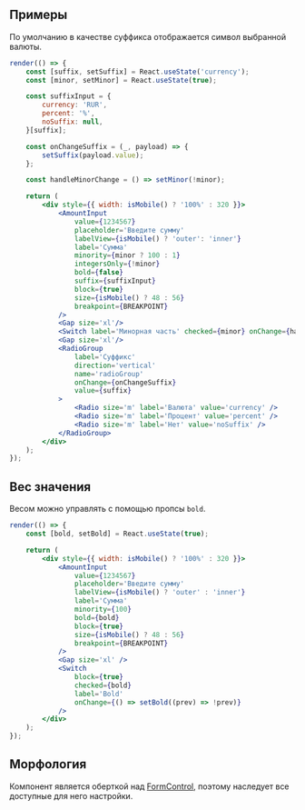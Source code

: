 ## Примеры

По умолчанию в качестве суффикса отображается символ выбранной валюты.

```jsx live
render(() => {
    const [suffix, setSuffix] = React.useState('currency');
    const [minor, setMinor] = React.useState(true);

    const suffixInput = {
        currency: 'RUR',
        percent: '%',
        noSuffix: null,
    }[suffix];

    const onChangeSuffix = (_, payload) => {
        setSuffix(payload.value);
    };

    const handleMinorChange = () => setMinor(!minor);

    return (
        <div style={{ width: isMobile() ? '100%' : 320 }}>
            <AmountInput
                value={1234567}
                placeholder='Введите сумму'
                labelView={isMobile() ? 'outer': 'inner'}
                label='Сумма'
                minority={minor ? 100 : 1}
                integersOnly={!minor}
                bold={false}
                suffix={suffixInput}
                block={true}
                size={isMobile() ? 48 : 56}
                breakpoint={BREAKPOINT}
            />
            <Gap size='xl'/>
            <Switch label='Минорная часть' checked={minor} onChange={handleMinorChange} />
            <Gap size='xl'/>
            <RadioGroup
                label='Суффикс'
                direction='vertical'
                name='radioGroup'
                onChange={onChangeSuffix}
                value={suffix}
            >
                <Radio size='m' label='Валюта' value='currency' />
                <Radio size='m' label='Процент' value='percent' />
                <Radio size='m' label='Нет' value='noSuffix' />
            </RadioGroup>
        </div>
    );
});
```

## Вес значения

Весом можно управлять с помощью пропсы `bold`.

```jsx live
render(() => {
    const [bold, setBold] = React.useState(true);

    return (
        <div style={{ width: isMobile() ? '100%' : 320 }}>
            <AmountInput
                value={1234567}
                placeholder='Введите сумму'
                labelView={isMobile() ? 'outer' : 'inner'}
                label='Сумма'
                minority={100}
                bold={bold}
                block={true}
                size={isMobile() ? 48 : 56}
                breakpoint={BREAKPOINT}
            />
            <Gap size='xl' />
            <Switch
                block={true}
                checked={bold}
                label='Bold'
                onChange={() => setBold((prev) => !prev)}
            />
        </div>
    );
});
```

## Морфология

Компонент является оберткой над [FormControl](?path=/docs/formcontrol--docs), поэтому наследует все доступные для него настройки.
